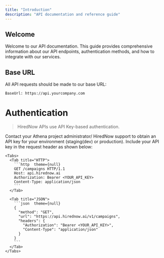 ```yaml
---
title: "Introduction"
description: "API documentation and reference guide"
---
```


## Welcome

Welcome to our API documentation. This guide provides comprehensive information about our API endpoints, authentication methods, and how to integrate with our services.

## Base URL

All API requests should be made to our base URL:

```http
BaseUrl: https://api.yourcompany.com
```

# Authentication

> HiredNow APIs use API Key-based authentication.

<Steps>
  <Step title="First Step: Obtain an API Key">
    Contact your Athena project administrator/ HiredNow support to obtain an API key for your environment (staging(dev) or production).
  </Step>

  <Step title="Second Step: Include API Key in Headers">
    Include your API key in the request header as shown below:

    <Tabs>
      <Tab title="HTTP">
        ```http  theme={null}
        GET /campaigns HTTP/1.1
        Host: api.hirednow.ai
        Authorization: Bearer <YOUR_API_KEY>
        Content-Type: application/json
        ```
      </Tab>

      <Tab title="JSON">
        ```json  theme={null}
        {
          "method": "GET",
          "url": "https://api.hirednow.ai/v1/campaigns",
          "headers": {
            "Authorization": "Bearer <YOUR_API_KEY>",
            "Content-Type": "application/json"
          }
        }
        ```
      </Tab>
    </Tabs>

  </Step>
</Steps>
